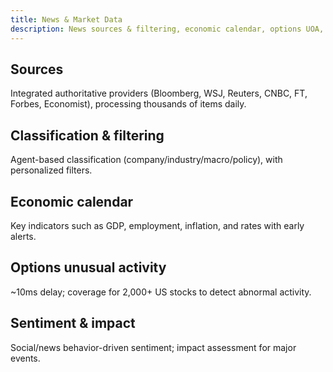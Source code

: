 ```yaml
---
title: News & Market Data
description: News sources & filtering, economic calendar, options UOA, sentiment and impact assessment.
---
```


## Sources
Integrated authoritative providers (Bloomberg, WSJ, Reuters, CNBC, FT, Forbes, Economist), processing thousands of items daily.

## Classification & filtering
Agent-based classification (company/industry/macro/policy), with personalized filters.

## Economic calendar
Key indicators such as GDP, employment, inflation, and rates with early alerts.

## Options unusual activity
~10ms delay; coverage for 2,000+ US stocks to detect abnormal activity.

## Sentiment & impact
Social/news behavior-driven sentiment; impact assessment for major events.

